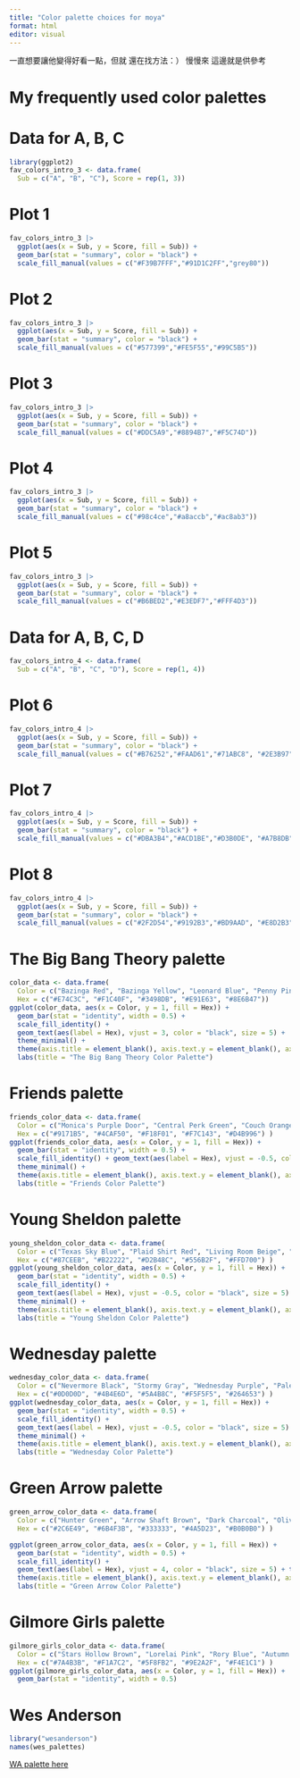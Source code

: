 ```yaml
---
title: "Color palette choices for moya"
format: html
editor: visual
---
```


一直想要讓他變得好看一點，但就 還在找方法：）
慢慢來
這邊就是供參考

# My frequently used color palettes

# Data for A, B, C
```r
library(ggplot2)
fav_colors_intro_3 <- data.frame(
  Sub = c("A", "B", "C"), Score = rep(1, 3))
```

# Plot 1
```r
fav_colors_intro_3 |> 
  ggplot(aes(x = Sub, y = Score, fill = Sub)) +
  geom_bar(stat = "summary", color = "black") +
  scale_fill_manual(values = c("#F39B7FFF","#91D1C2FF","grey80"))
```

# Plot 2
```r
fav_colors_intro_3 |> 
  ggplot(aes(x = Sub, y = Score, fill = Sub)) + 
  geom_bar(stat = "summary", color = "black") + 
  scale_fill_manual(values = c("#577399","#FE5F55","#99C5B5"))
```

# Plot 3
```r
fav_colors_intro_3 |> 
  ggplot(aes(x = Sub, y = Score, fill = Sub)) +
  geom_bar(stat = "summary", color = "black") +
  scale_fill_manual(values = c("#DDC5A9","#8894B7","#F5C74D"))

```

# Plot 4
```r
fav_colors_intro_3 |> 
  ggplot(aes(x = Sub, y = Score, fill = Sub)) +
  geom_bar(stat = "summary", color = "black") +
  scale_fill_manual(values = c("#98c4ce","#a8accb","#ac8ab3"))
```

# Plot 5
```r
fav_colors_intro_3 |> 
  ggplot(aes(x = Sub, y = Score, fill = Sub)) +
  geom_bar(stat = "summary", color = "black") +
  scale_fill_manual(values = c("#B6BED2","#E3EDF7","#FFF4D3"))
```

# Data for A, B, C, D
```r
fav_colors_intro_4 <- data.frame(
  Sub = c("A", "B", "C", "D"), Score = rep(1, 4))
```

# Plot 6
```r
fav_colors_intro_4 |> 
  ggplot(aes(x = Sub, y = Score, fill = Sub)) +
  geom_bar(stat = "summary", color = "black") +
  scale_fill_manual(values = c("#B76252","#FAAD61","#71ABC8", "#2E3B97"))
```

# Plot 7
```r
fav_colors_intro_4 |> 
  ggplot(aes(x = Sub, y = Score, fill = Sub)) +
  geom_bar(stat = "summary", color = "black") +
  scale_fill_manual(values = c("#DBA3B4","#ACD1BE","#D3B0DE", "#A7B8DB"))
```

# Plot 8
```r
fav_colors_intro_4 |> 
  ggplot(aes(x = Sub, y = Score, fill = Sub)) +
  geom_bar(stat = "summary", color = "black") +
  scale_fill_manual(values = c("#2F2D54","#9192B3","#BD9AAD", "#E8D2B3"))
```

# The Big Bang Theory palette
```r
color_data <- data.frame(
  Color = c("Bazinga Red", "Bazinga Yellow", "Leonard Blue", "Penny Pink", "Apartment Brown"), 
  Hex = c("#E74C3C", "#F1C40F", "#3498DB", "#E91E63", "#8E6B47"))
ggplot(color_data, aes(x = Color, y = 1, fill = Hex)) + 
  geom_bar(stat = "identity", width = 0.5) + 
  scale_fill_identity() + 
  geom_text(aes(label = Hex), vjust = 3, color = "black", size = 5) + 
  theme_minimal() + 
  theme(axis.title = element_blank(), axis.text.y = element_blank(), axis.ticks = element_blank(), panel.grid = element_blank()) +
  labs(title = "The Big Bang Theory Color Palette")
```

# Friends palette

```r
friends_color_data <- data.frame( 
  Color = c("Monica's Purple Door", "Central Perk Green", "Couch Orange", "Taxi Yellow", "Rachel's Beige"), 
  Hex = c("#9171B5", "#4CAF50", "#F18F01", "#F7C143", "#D4B996") ) 
ggplot(friends_color_data, aes(x = Color, y = 1, fill = Hex)) +
  geom_bar(stat = "identity", width = 0.5) + 
  scale_fill_identity() + geom_text(aes(label = Hex), vjust = -0.5, color = "black", size = 5) + 
  theme_minimal() + 
  theme(axis.title = element_blank(), axis.text.y = element_blank(), axis.ticks = element_blank(), panel.grid = element_blank()) +
  labs(title = "Friends Color Palette")

```

# Young Sheldon palette
```r
young_sheldon_color_data <- data.frame( 
  Color = c("Texas Sky Blue", "Plaid Shirt Red", "Living Room Beige", "Church Green", "School Bus Yellow"), 
  Hex = c("#87CEEB", "#B22222", "#D2B48C", "#556B2F", "#FFD700") ) 
ggplot(young_sheldon_color_data, aes(x = Color, y = 1, fill = Hex)) +
  geom_bar(stat = "identity", width = 0.5) + 
  scale_fill_identity() +
  geom_text(aes(label = Hex), vjust = -0.5, color = "black", size = 5) + 
  theme_minimal() + 
  theme(axis.title = element_blank(), axis.text.y = element_blank(), axis.ticks = element_blank(), panel.grid = element_blank()) +
  labs(title = "Young Sheldon Color Palette")

```

# Wednesday palette
```r
wednesday_color_data <- data.frame( 
  Color = c("Nevermore Black", "Stormy Gray", "Wednesday Purple", "Pale Skin White", "Forest Green"), 
  Hex = c("#0D0D0D", "#4B4E6D", "#5A4B8C", "#F5F5F5", "#264653") )
ggplot(wednesday_color_data, aes(x = Color, y = 1, fill = Hex)) +
  geom_bar(stat = "identity", width = 0.5) + 
  scale_fill_identity() +
  geom_text(aes(label = Hex), vjust = -0.5, color = "black", size = 5) + 
  theme_minimal() + 
  theme(axis.title = element_blank(), axis.text.y = element_blank(), axis.ticks = element_blank(), panel.grid = element_blank()) +
  labs(title = "Wednesday Color Palette")

```

# Green Arrow palette
```r
green_arrow_color_data <- data.frame( 
  Color = c("Hunter Green", "Arrow Shaft Brown", "Dark Charcoal", "Olive Green", "Metallic Silver"), 
  Hex = c("#2C6E49", "#6B4F3B", "#333333", "#4A5D23", "#B0B0B0") ) 

ggplot(green_arrow_color_data, aes(x = Color, y = 1, fill = Hex)) +
  geom_bar(stat = "identity", width = 0.5) + 
  scale_fill_identity() +
  geom_text(aes(label = Hex), vjust = 4, color = "black", size = 5) + theme_minimal() + 
  theme(axis.title = element_blank(), axis.text.y = element_blank(), axis.ticks = element_blank(), panel.grid = element_blank()) +
  labs(title = "Green Arrow Color Palette")
```

# Gilmore Girls palette
```r
gilmore_girls_color_data <- data.frame( 
  Color = c("Stars Hollow Brown", "Lorelai Pink", "Rory Blue", "Autumn Leaves Red", "Coffee Shop Cream"), 
  Hex = c("#7A4B3B", "#F1A7C2", "#5F8FB2", "#9E2A2F", "#F4E1C1") ) 
ggplot(gilmore_girls_color_data, aes(x = Color, y = 1, fill = Hex)) +
  geom_bar(stat = "identity", width = 0.5) 
```

# Wes Anderson
```r
library("wesanderson")
names(wes_palettes)
```

[WA palette here](https://github.com/karthik/wesanderson)

